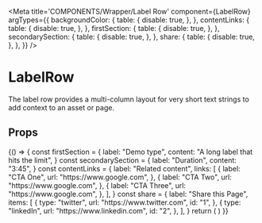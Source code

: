 
<Meta
  title='COMPONENTS/Wrapper/Label Row'
  component={LabelRow}
  argTypes={{
    backgroundColor: {
      table: {
        disable: true,
      },
    },
    contentLinks: {
      table: {
        disable: true,
      },
    },
    firstSection: {
      table: {
        disable: true,
      },
    },
    secondarySection: {
      table: {
        disable: true,
      },
    },
    share: {
      table: {
        disable: true,
      },
    },
  }}
/>

# LabelRow

The label row provides a multi-column layout for very short text strings to add context to an asset or page.

## Props

<Props of={LabelRow} />

<Preview>
  <Story name='Label Row'>
    {() => {
      const firstSection = {
        label: "Demo type",
        content: "A long label that hits the limit",
      }
      const secondarySection = {
        label: "Duration",
        content: "3:45",
      }
      const contentLinks = {
        label: "Related content",
        links: [
          {
            label: "CTA One",
            url: "https://www.google.com",
          },
          {
            label: "CTA Two",
            url: "https://www.google.com",
          },
          {
            label: "CTA Three",
            url: "https://www.google.com",
          },
        ],
      }
      const share = {
        label: "Share this Page",
      items: [
        {
          type: "twitter",
          url: "https://www.twitter.com",
          id: "1",
        },
        {
          type: "linkedIn",
          url: "https://www.linkedin.com",
          id: "2",
        },
      ],
      }
      return (
        <LabelRow
          backgroundColor='gray-warm-light'
          firstSection={firstSection}
          secondarySection={secondarySection}
          contentLinks={contentLinks}
          share={share}
        />
      )
    }}
  </Story>
</Preview>
